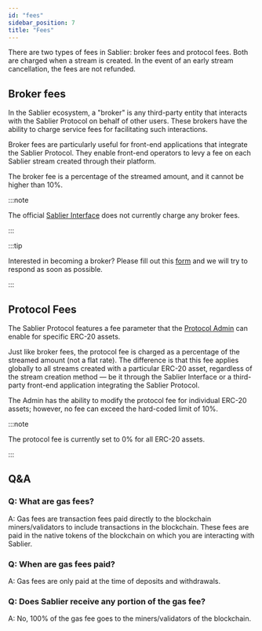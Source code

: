 ```yaml
---
id: "fees"
sidebar_position: 7
title: "Fees"
---
```



There are two types of fees in Sablier: broker fees and protocol fees. Both are charged when a stream is created. In the
event of an early stream cancellation, the fees are not refunded.

## Broker fees

In the Sablier ecosystem, a "broker" is any third-party entity that interacts with the Sablier Protocol on behalf of
other users. These brokers have the ability to charge service fees for facilitating such interactions.

Broker fees are particularly useful for front-end applications that integrate the Sablier Protocol. They enable
front-end operators to levy a fee on each Sablier stream created through their platform.

The broker fee is a percentage of the streamed amount, and it cannot be higher than 10%.

:::note

The official [Sablier Interface](https://app.sablier.com) does not currently charge any broker fees.

:::

:::tip

Interested in becoming a broker? Please fill out this <a href={links.forms.integrations}>form</a> and we will try to
respond as soon as possible.

:::

## Protocol Fees

The Sablier Protocol features a fee parameter that the [Protocol Admin](/concepts/governance) can enable for specific
ERC-20 assets.

Just like broker fees, the protocol fee is charged as a percentage of the streamed amount (not a flat rate). The
difference is that this fee applies globally to all streams created with a particular ERC-20 asset, regardless of the
stream creation method — be it through the Sablier Interface or a third-party front-end application integrating the
Sablier Protocol.

The Admin has the ability to modify the protocol fee for individual ERC-20 assets; however, no fee can exceed the
hard-coded limit of 10%.

:::note

The protocol fee is currently set to 0% for all ERC-20 assets.

:::

## Q&A

### Q: What are gas fees?

A: Gas fees are transaction fees paid directly to the blockchain miners/validators to include transactions in the
blockchain. These fees are paid in the native tokens of the blockchain on which you are interacting with Sablier.

### Q: When are gas fees paid?

A: Gas fees are only paid at the time of deposits and withdrawals.

### Q: Does Sablier receive any portion of the gas fee?

A: No, 100% of the gas fee goes to the miners/validators of the blockchain.
